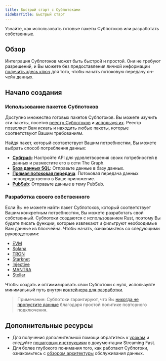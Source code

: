 ```yaml
---
title: Быстрый старт с Субпотоками
sidebarTitle: Быстрый старт
---
```


Узнайте, как использовать готовые пакеты Субпотоков или разработать собственные.

## Обзор

Интеграция Субпотоков может быть быстрой и простой. Они не требуют разрешений, и Вы можете без предоставления личной информации [получить здесь ключ](https://thegraph.market/) для того, чтобы начать потоковую передачу он-чейн данных.

## Начало создания

### Использование пакетов Субпотоков

Доступно множество готовых пакетов Субпотоков. Вы можете изучить эти пакеты, посетив [реестр Субпотоков](https://substreams.dev) и [используя их](/substreams/developing/sinks/). Реестр позволяет Вам искать и находить любые пакеты, которые соответствуют Вашим требованиям.

Найдя пакет, который соответствует Вашим потребностям, Вы можете выбрать способ потребления данных:

- **[Субграф](/sps/introduction/)**: Настройте API для удовлетворения своих потребностей в данных и разместите его в сети The Graph.
- **[База данных SQL](https://docs.substreams.dev/how-to-guides/sinks/sql-sink)**: Отправьте данные в базу данных.
- **[Прямая потоковая передача](https://docs.substreams.dev/how-to-guides/sinks/stream)**: Потоковая передача данных непосредственно в Ваше приложение.
- **[PubSub](https://docs.substreams.dev/how-to-guides/sinks/pubsub)**: Отправьте данные в тему PubSub.

### Разработка своего собственного

Если Вы не можете найти пакет Субпотоков, который соответствует Вашим конкретным потребностям, Вы можете разработать свой собственный. Субпотоки создаются с использованием Rust, поэтому Вы будете писать функции, которые извлекают и фильтруют необходимые Вам данные из блокчейна. Чтобы начать, ознакомьтесь со следующими руководствами:

- [EVM](https://docs.substreams.dev/tutorials/intro-to-tutorials/evm)
- [Solana](https://docs.substreams.dev/tutorials/intro-to-tutorials/on-solana)
- [TRON](https://docs.substreams.dev/tutorials/intro-to-tutorials/tron)
- [Starknet](https://docs.substreams.dev/tutorials/intro-to-tutorials/starknet)
- [Injective](https://docs.substreams.dev/tutorials/intro-to-tutorials/on-cosmos/injective)
- [MANTRA](https://docs.substreams.dev/tutorials/intro-to-tutorials/on-cosmos/mantra)
- [Stellar](https://docs.substreams.dev/tutorials/intro-to-tutorials/stellar)

Чтобы создать и оптимизировать свои Субпотоки с нуля, используйте минимальный путь внутри [контейнера для разработки](/substreams/developing/dev-container/).

> Примечание: Субпотоки гарантируют, что Вы [никогда не пропустите данные](https://docs.substreams.dev/reference-material/reliability-guarantees) благодаря простой политике повторного подключения.

## Дополнительные ресурсы

- Для получения дополнительной помощи обратитесь к [урокам](https://docs.substreams.dev/tutorials/intro-to-tutorials) и следуйте [пошаговым инструкциям](https://docs.substreams.dev/how-to-guides/develop-your-own-substreams) в документации Streaming Fast.
- Для более глубокого понимания того, как работают Субпотоки, ознакомьтесь с [обзором архитектуры](https://docs.substreams.dev/reference-material/architecture) обслуживания данных.

